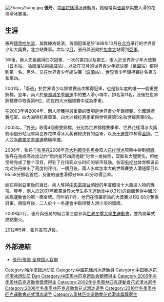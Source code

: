 {{noteTA
|1=zh-hk:花式溜冰; zh-tw:花式滑冰; zh-cn:花样滑冰; 
|2=zh-hk:溜冰; zh-hans:滑冰; zh-tw:滑冰;
|3=zh-hk:自由滑; zh-hans:自由滑; zh-tw:長曲項目;
|4=zh-hk:短節目; zh-hans:短节目; zh-tw:短曲項目;
|5=zh-hk:國際溜冰聯盟; zh-hans:国际滑冰联盟; zh-tw:國際滑冰總會;
}}
{{MedalTableTop|Zhang Dan & Zhang Hao Podium 2009 4CC.jpg|200px||width = 250px}}
{{MedalTop}}
{{MedalSport| [[花樣滑冰|花樣滑冰]]}}
{{MedalSilver|[[2006年冬季奧林匹克運動會|2006年都靈]]|[[2006年冬季奧林匹克運動會花樣滑冰比賽|雙人]]}}
{{MedalBottom}}
[[File:ZhangZhang.jpg|right]]
'''張丹'''{{BD|1985年|10月4日|||}}，[[中華人民共和國|中國]][[花樣滑冰|花樣滑冰]]運動員，她經常與[[張昊|張昊]]參與雙人滑的花樣滑冰賽事。

== 生涯 ==
張丹[[籍貫|籍貫]][[哈尔滨|哈尔滨]]，其教練為姚濱，首個冠軍是於1998年10月在[[北京|北京]]舉行的世界青少年大獎賽，北京站賽事。次年12[[月|月]]，張丹與張昊於[[加拿大|加拿大]]站得到[[亞軍|亞軍]]。

1年後，兩人先後贏得四次冠軍、一次的第四以及第五，兩人於世界青少年大獎賽（[[日本|日本]]站、 [[哈爾濱|哈爾濱]]站與[[挪威|挪威]]站），以及在12月的世界青少年總決賽（[[英國|英國]]站）都得到第一名。另外，又在世界青少年總決賽（[[波蘭|波蘭]]站）、[[世界|世界]]青少年錦標賽排名第五和第四。

2001年，「兩張」於世界青少年錦標賽首次奪得冠軍，也是該年度的唯一一個重要錦標。翌年，兩人於[[2002年冬季奥林匹克运动会|鹽湖城冬季奧運]]中的雙人滑小項中，排名第11名，及後在世界錦標賽中取得第9位，而在四大洲錦標賽中成為季軍。

在2003年與2004年，兩人所獲得最重要的獎項是世界青少年錦標賽、全國錦標賽冠軍、四大洲锦标赛亞軍、四大洲锦标赛季軍與世锦赛第5名和世锦赛第6名。

2005年，「雙張」取得4個重要錦標，分別為世界錦標賽季軍、世界花樣滑冰大獎賽兩個分站冠軍與世界花样滑冰大奖赛總決賽的亞軍，以及[[十運會|十運會]]中奪得[[金牌|金牌]]。二人並為[[2006年冬季奥林匹克运动会|都靈冬季奧運]]積極準備。

2006年，张丹与[[张昊|张昊]]在2006年[[意大利|意大利]][[都灵冬奥会|都灵冬奥会]]双人[[花样滑冰|花样滑冰]]项目中得到[[银牌|银牌]]。张丹在完成高难度动作“后内接环四周抛跳”时曾一度摔倒，双膝和大腿受伤，但她坚持完成了整个项目，得到了在场观众长时间的掌声鼓励。各国[[电视台|电视台]]体育解说员均对张丹做出了高度的评价。一個月後，兩人出席加拿大的世錦賽雙人滑短節目以65.58分排名首位，及後的自由滑得分186.42分取得亞軍。

而在得到亞軍後的幾日，兩人奪得[[中国中央电视台|中央電視台]]頒授的年度體壇十大風波人物的獎項。翌年，兩人於[[2007年冬季世界大學生運動會|2007年都靈世界大學生冬季運動會]]中以31分的距離奪得中國於該屆運動會的第一面金牌。同年的11月，他們在俄羅斯站的大獎賽以192.68分奪得冠軍。兩個月後，二人於十一冬運會中取得雙人滑小項的銀牌。

2009年2月，張丹與張昊的組合第三度參與[[2009年冬季世界大學生運動會|世界冬季大學生運動會]]，並為開幕式燃點聖火。

2012年5月，张丹宣布退役。

== 外部連結 ==
*[https://web.archive.org/web/20070206121119/http://zhdanzhhao.sports.cn/ 張丹/張昊 全球個人官網]

{{DEFAULTSORT:Zhang Dan}}
[[Category:哈尔滨籍运动员|Category:哈尔滨籍运动员]]
[[Category:中國花樣滑冰運動員|Category:中國花樣滑冰運動員]]
[[Category:中国奥运花样滑冰运动员|Category:中国奥运花样滑冰运动员]]
[[Category:张姓|Dan]]
[[Category:中国奥林匹克运动会银牌得主|Category:中国奥林匹克运动会银牌得主]]
[[Category:2006年冬季奧林匹克運動會獎牌得主|Category:2006年冬季奧林匹克運動會獎牌得主]]
[[Category:2002年冬季奧林匹克運動會花式滑冰選手|Category:2002年冬季奧林匹克運動會花式滑冰選手]]
[[Category:2006年冬季奧林匹克運動會花式滑冰選手|Category:2006年冬季奧林匹克運動會花式滑冰選手]]
[[Category:2010年冬季奧林匹克運動會花式滑冰選手|Category:2010年冬季奧林匹克運動會花式滑冰選手]]
[[Category:奧林匹克運動會花式滑冰獎牌得主|Category:奧林匹克運動會花式滑冰獎牌得主]]